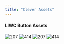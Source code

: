 ```yaml
---
title: "Clever Assets"
---
```


#### LIWC Button Assets

![207](/images/0e6a756-LogInWithClever.png "LogInWithClever.png") ![414](/images/efb3f5d-LogInWithClever2x.png "LogInWithClever@2x.png") ![207](/images/9dab929-LogInWithClever--Secondary.png "LogInWithClever--Secondary.png") ![414](/images/31c4e09-LogInWithClever--Secondary2x.png "LogInWithClever--Secondary@2x.png")